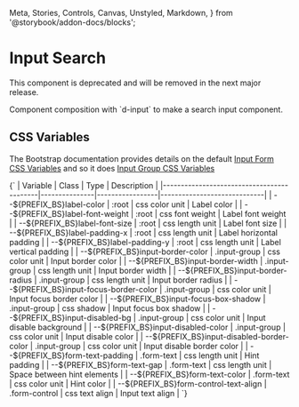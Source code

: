   Meta,
  Stories,
  Controls,
  Canvas,
  Unstyled,
  Markdown,
} from '@storybook/addon-docs/blocks';


<Meta of={DInputSearchStories} />

# Input Search

<Unstyled>
  <DAlert theme="danger">
    <span>This component is deprecated and will be removed in the next major release.</span>
  </DAlert>
</Unstyled>

Component composition with \`d-input\` to make a search input component.

## CSS Variables

The Bootstrap documentation provides details on the default [Input Form CSS Variables](https://getbootstrap.com/docs/5.3/forms/form-control/#css)
and so it does [Input Group CSS Variables](https://getbootstrap.com/docs/5.3/forms/input-group/#css)

<Markdown>
  {`
| Variable                                  | Class         | Type            | Description                 |
|-------------------------------------------|---------------|-----------------|-----------------------------|
| --${PREFIX_BS}label-color                 | :root         | css color unit  | Label color                 |
| --${PREFIX_BS}label-font-weight           | :root         | css font weight | Label font weight           |
| --${PREFIX_BS}label-font-size             | :root         | css length unit | Label font size             |
| --${PREFIX_BS}label-padding-x             | :root         | css length unit | Label horizontal padding    |
| --${PREFIX_BS}label-padding-y             | :root         | css length unit | Label vertical padding      |
| --${PREFIX_BS}input-border-color          | .input-group  | css color unit  | Input border color          |
| --${PREFIX_BS}input-border-width          | .input-group  | css length unit | Input border width          |
| --${PREFIX_BS}input-border-radius         | .input-group  | css length unit | Input border radius         |
| --${PREFIX_BS}input-focus-border-color    | .input-group  | css color unit  | Input focus border color    |
| --${PREFIX_BS}input-focus-box-shadow      | .input-group  | css shadow      | Input focus box shadow      |
| --${PREFIX_BS}input-disabled-bg           | .input-group  | css color unit  | Input disable background    |
| --${PREFIX_BS}input-disabled-color        | .input-group  | css color unit  | Input disable color         |
| --${PREFIX_BS}input-disabled-border-color | .input-group  | css color unit  | Input disable border color  |
| --${PREFIX_BS}form-text-padding           | .form-text    | css length unit | Hint padding                |
| --${PREFIX_BS}form-text-gap               | .form-text    | css length unit | Space between hint elements |
| --${PREFIX_BS}form-text-color             | .form-text    | css color unit  | Hint color                  |
| --${PREFIX_BS}form-control-text-align     | .form-control | css text align  | Input text align            |
  `}
</Markdown>

<Canvas of={DInputSearchStories.Default} />
<Controls of={DInputSearchStories.Default} />
<Stories />

